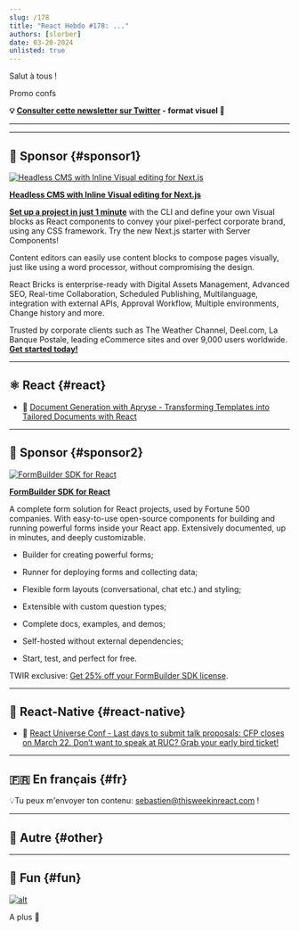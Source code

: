 ```yaml
---
slug: /178
title: "React Hebdo #178: ..."
authors: [slorber]
date: 03-20-2024
unlisted: true
---
```


Salut à tous !

<Todo />

Promo confs

<!-- truncate -->

**💡 [Consulter cette newsletter sur Twitter](https://slo.im/thread) - format visuel 🎨**

---


<Support />

---

## 💸 Sponsor {#sponsor1}

[![Headless CMS with Inline Visual editing for Next.js](/emails/issues/169/reactbricks.jpg)](https://reactbricks.com?utm_source=twir&utm_campaign=twir_2024&utm_medium=email)

**[Headless CMS with Inline Visual editing for Next.js](https://reactbricks.com?utm_source=twir&utm_campaign=twir_2024&utm_medium=email)**

[**Set up a project in just 1 minute**](https://reactbricks.com/sign-up?utm_source=twir&utm_campaign=twir_2024&utm_medium=email) with the CLI and define your own Visual blocks as React components to convey your pixel-perfect corporate brand, using any CSS framework. Try the new Next.js starter with Server Components!

Content editors can easily use content blocks to compose pages visually, just like using a word processor, without compromising the design.

React Bricks is enterprise-ready with Digital Assets Management, Advanced SEO, Real-time Collaboration, Scheduled Publishing, Multilanguage, integration with external APIs, Approval Workflow, Multiple environments, Change history and more.

Trusted by corporate clients such as The Weather Channel, Deel.com, La Banque Postale, leading eCommerce sites and over 9,000 users worldwide.  
[**Get started today!**](https://reactbricks.com/sign-up?utm_source=twir&utm_campaign=twir_2024&utm_medium=email)

---

## ⚛️ React {#react}

<Todo />

- 💸 [Document Generation with Apryse - Transforming Templates into Tailored Documents with React](https://apryse.com/blog/docx-generation-from-templates-react?utm_source=email&utm_medium=newsletter&utm_campaign=thisweekinreact4)

<SubscribeFormEmbed placement="middle" />

---

## 💸 Sponsor {#sponsor2}

[![FormBuilder SDK for React](/emails/issues/171/tripetto.jpg)](https://tripetto.com/sdk/this-week-in-react/?utm_source=thisweekinreact&utm_medium=sponsor&utm_campaign=sdk)

**[FormBuilder SDK for React](https://tripetto.com/sdk/this-week-in-react/?utm_source=thisweekinreact&utm_medium=sponsor&utm_campaign=sdk)**

A complete form solution for React projects, used by Fortune 500 companies. With easy-to-use open-source components for building and running powerful forms inside your React app. Extensively documented, up in minutes, and deeply customizable.

*   Builder for creating powerful forms;
    
*   Runner for deploying forms and collecting data;
    
*   Flexible form layouts (conversational, chat etc.) and styling;
    
*   Extensible with custom question types;
    
*   Complete docs, examples, and demos;
    
*   Self-hosted without external dependencies;
    
*   Start, test, and perfect for free.
    

TWIR exclusive: [Get 25% off your FormBuilder SDK license](https://tripetto.com/sdk/this-week-in-react/?utm_source=thisweekinreact&utm_medium=sponsor&utm_campaign=sdk).

---

## 📱 React-Native {#react-native}

<Todo />

- 💸 [React Universe Conf - Last days to submit talk proposals: CFP closes on March 22. Don’t want to speak at RUC? Grab your early bird ticket!](https://www.reactuniverseconf.com/?utm_campaign=React_Universe_Conf&utm_source=email&utm_content=This_Week_in_React)

---

## 🇫🇷 En français {#fr}

<Todo />

💡Tu peux m'envoyer ton contenu: [sebastien@thisweekinreact.com](mailto:sebastien@thisweekinreact.com?subject=Contenu%20en%20fran%C3%A7ais) !

<Todo />

---

## 🔀 Autre {#other}

<Todo />

---

## 🤭 Fun {#fun}

<Todo />

[![alt](/emails/issues/122/meme.jpg)](https://twitter.com/TODOTODOTODOTODOTODOTODOTODOTODOTODOTODO)

A plus 👋
